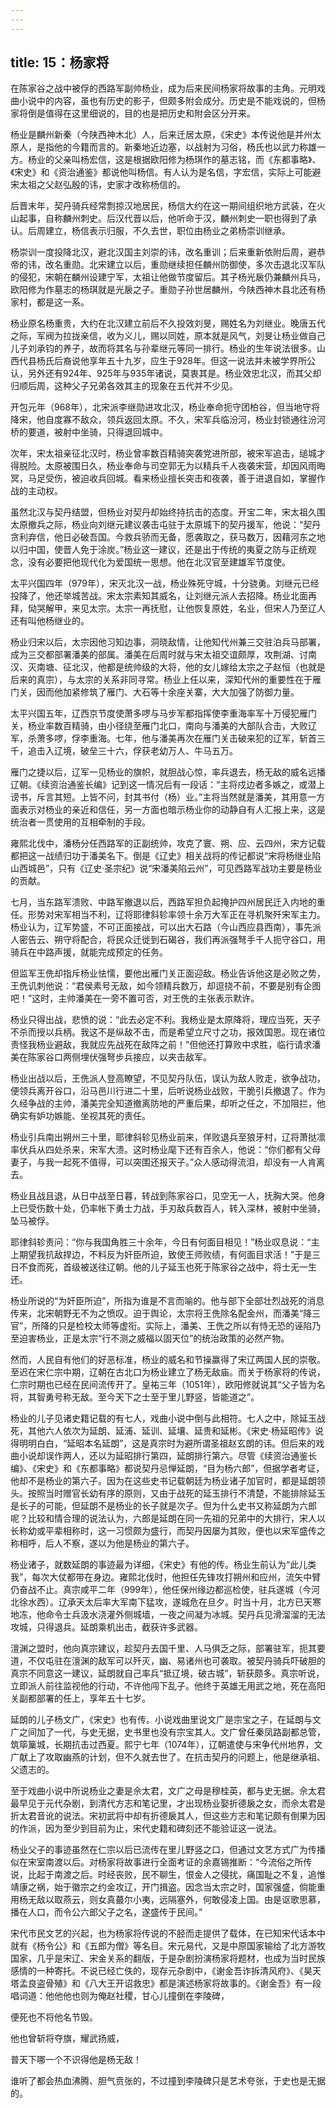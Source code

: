```yaml
---
---
---
```

title: 15：杨家将
---



在陈家谷之战中被俘的西路军副帅杨业，成为后来民间杨家将故事的主角。元明戏曲小说中的内容，虽也有历史的影子，但颇多附会成分。历史是不能戏说的，但杨家将倒是值得在这里细说的，目的也是把历史和附会区分开来。

杨业是麟州新秦（今陕西神木北）人，后来迁居太原，《宋史》本传说他是并州太原人，是指他的今籍而言的。新秦地近边塞，以战射为习俗，杨氏也以武力称雄一方。杨业的父亲叫杨宏信，这是根据欧阳修为杨琪作的墓志铭，而《东都事略》、《宋史》和《资治通鉴》都说他叫杨信。有人认为是名信，字宏信，实际上可能避宋太祖之父赵弘殷的讳，史家才改称杨信的。

后晋末年，契丹骑兵经常剽掠汉地居民，杨信大约在这一期间组织地方武装，在火山起事，自称麟州刺史。后汉代晋以后，他听命于汉，麟州刺史一职也得到了承认。后周建立，杨信表示归服，不久去世，职位由杨业之弟杨崇训继承。

杨崇训一度投降北汉，避北汉国主刘崇的讳，改名重训；后来重新依附后周，避恭帝的讳，改名重勋。北宋建立以后，重勋继续担任麟州防御使，多次击退北汉军队的侵犯，宋朝在麟州设建宁军，太祖让他做节度留后。其子杨光扆仍兼麟州兵马，欧阳修为作墓志的杨琪就是光扆之子。重勋子孙世居麟州，今陕西神木县北还有杨家村，都是这一系。

杨业原名杨重贵，大约在北汉建立前后不久投效刘旻，赐姓名为刘继业。晚唐五代之际，军阀为拉拢亲信，收为义儿，赐以同姓，原本就是风气，刘旻让杨业做自己儿子刘承钧的养子，故而将其名与孙辈继元等同一排行。杨业的生年说法很多。山西代县杨氏后裔说他享年五十九岁，应生于928年。但这一说法并未被学界所公认，另外还有924年、925年与935年诸说，莫衷其是。杨业效忠北汉，而其父却归顺后周，这种父子兄弟各效其主的现象在五代并不少见。

开包元年（968年），北宋派李继勋进攻北汉，杨业奉命扼守团柏谷，但当地守将降宋，他自度寡不敌众，领兵返回太原。不久，宋军兵临汾河，杨业封锁通往汾河桥的要道，被射中坐骑，只得退回城中。

次年，宋太祖亲征北汉时，杨业曾率数百精骑突袭党进所部，被宋军追击，缒城才得脱险。太原被围日久，杨业奉命与司空郭无为以精兵千人夜袭宋营，却因风雨晦冥，马足受伤，被迫收兵回城。看来杨业擅长突击和夜袭，善于进退自如，掌握作战的主动权。

虽然北汉与契丹结盟，但杨业对契丹却始终持抗击的态度。开宝二年，宋太祖久围太原撤兵之际，杨业向刘继元建议袭击屯驻于太原城下的契丹援军，他说：“契丹贪利弃信，他日必破吾国。今救兵骄而无备，愿袭取之，获马数万，因藉河东之地以归中国，使晋人免于涂炭。”杨业这一建议，还是出于传统的夷夏之防与正统观念，没有必要把他现代化为爱国统一思想。他在北汉官至建雄军节度使。

太平兴国四年（979年），宋灭北汉一战，杨业殊死守城，十分骁勇。刘继元已经投降了，他还举城苦战。宋太宗素知其威名，让刘继元派人去招降。杨业北面再拜，恸哭解甲，来见太宗。太宗一再抚慰，让他恢复原姓，名业，但宋人乃至辽人还有叫他杨继业的。

杨业归宋以后，太宗因他习知边事，洞晓敌情，让他知代州兼三交驻泊兵马部署，成为三交都部署潘美的部属。潘美在后周时就与宋太祖交谊颇厚，攻荆湖、讨南汉、灭南塘、征北汉，他都是统帅级的大将，他的女儿嫁给太宗之子赵恒（也就是后来的真宗），与太宗的关系非同寻常。杨业上任以来，深知代州的重要性在于雁门关，因而他加紧修筑了雁门、大石等十余座关寨，大大加强了防御力量。

太平兴国五年，辽西京节度使萧多啰与马步军都指挥使李重海率军十万侵犯雁门关，杨业率数百精骑，由小径绕至雁门北口，南向与潘美的大部队合击，大败辽军，杀萧多啰，俘李重海。七年，他与潘美再次在雁门关击破来犯的辽军，斩首三千，追击入辽境，破垒三十六，俘获老幼万人、牛马五万。

雁门之捷以后，辽军一见杨业的旗帜，就胆战心惊，率兵退去，杨无敌的威名远播辽朝。《续资治通鉴长编》记到这一情况后有一段话：“主将戍边者多嫉之，或潜上谤书，斥言其短。上皆不问，封其书付（杨）业。”主将当然就是潘美，其用意一方面表示对杨业的亲近和信任，另一方面也暗示杨业你的动静自有人汇报上来，这是统治者一贯使用的互相牵制的手段。

雍熙北伐中，潘杨分任西路军的正副统帅，攻克了寰、朔、应、云四州，宋方记载都把这一战绩归功于潘美名下。倒是《辽史》相关战将的传记都说“宋将杨继业陷山西城邑”，只有《辽史·圣宗纪》说“宋潘美陷云州”，可见西路军战功主要是杨业的贡献。

七月，当东路军溃败、中路军撤退以后，西路军担负起掩护四州居民迁入内地的重任。形势对宋军相当不利，辽将耶律斜轸率领十余万大军正在寻机聚歼宋军主力。杨业认为，辽军势盛，不可正面接战，可以出大石路（今山西应县西南），事先派人密告云、朔守将配合，将民众迁徙到石碣谷，我们再派强弩手千人扼守谷口，用骑兵在中路声援，就能完成预定的任务。

但监军王侁却指斥杨业怯懦，要他出雁门关正面迎敌。杨业告诉他这是必败之势，王侁讥刺他说：“君侯素号无敌，如今领精兵数万，却逗挠不前，不要是别有企图吧！”这时，主帅潘美在一旁不置可否，对王侁的主张表示默许。

杨业只得出战，悲愤的说：“此去必定不利。我杨业是太原降将，理应当死，天子不杀而授以兵柄。我这不是纵敌不击，而是希望立尺寸之功，报效国恩。现在诸位责怪我杨业避敌，我就应先战死在敌阵之前！”但他还打算败中求胜，临行请求潘美在陈家谷口两侧埋伏强弩步兵接应，以夹击敌军。

杨业出战以后，王侁派人登高瞭望，不见契丹队伍，误认为敌人败走，欲争战功，便领兵离开谷口，沿马邑川行进二十里，后听说杨业战败，干脆引兵撤退了。作为久经争战的主帅，潘美完全知道撤离防地的严重后果，却听之任之，不加阻拦，他确实有妒功嫉能、坐视其死的责任。

杨业引兵南出朔州三十里，耶律斜轸见杨业前来，佯败退兵至狼牙村，辽将萧挞凛率伏兵从四处杀来，宋军大溃。这时杨业麾下还有百余人，他说：“你们都有父母妻子，与我一起死不值得，可以突围还报天子。”众人感动得流泪，却没有一人肯离去。

杨业且战且退，从日中战至日暮，转战到陈家谷口，见空无一人，抚胸大哭。他身上已受伤数十处，仍率帐下勇士力战，手刃敌兵数百人，转入深林，被射中坐骑，坠马被俘。

耶律斜轸责问：“你与我国角胜三十余年，今日有何面目相见！”杨业叹息说：“主上期望我抗敌捍边，不料反为奸臣所迫，致使王师败绩，有何面目求活！”于是三日不食而死，首级被送往辽朝。他的儿子延玉也死于陈家谷之战中，将士无一生还。

杨业所说的“为奸臣所迫”，所指为谁是不言而喻的。他与部下全部壮烈战死的消息传来，北宋朝野无不为之愤叹。迫于舆论，太宗将王侁除名配金州，而潘美“降三官”，所降的只是检校太师等虚衔。实际上，潘美、王侁之所以有恃无恐的诬陷乃至迫害杨业，正是太宗“行不测之威福以固天位”的统治政策的必然产物。

然而，人民自有他们的好恶标准，杨业的威名和节操赢得了宋辽两国人民的崇敬。至迟在宋仁宗中期，辽朝在古北口为杨业建立了杨无敌庙。而关于杨家将的传说，仁宗时期也已经在民间流传开了。皇祐三年（1051年），欧阳修就说其“父子皆为名将，其智勇号称无敌。至今天下之士至于里儿野竖，皆能道之”。

杨业的儿子见诸史籍记载的有七人，戏曲小说中倒与此相符。七人之中，除延玉战死，其他六人依次为延朗、延浦、延训、延壤、延贵和延彬。《宋史·杨延昭传》说得明明白白，“延昭本名延朗”，这是真宗时为避所谓圣祖赵玄朗的讳。但后来的戏曲小说却误作两人，还以为延昭排行第四，延朗排行第六。尽管《续资治通鉴长编》、《宋史》和《东都事略》都说契丹忌惮延朗，“目为杨六郎”，但据学者考证，他却不是杨业的第六子。因为在这些史书记载朝廷为杨业诸子加官时，都是延朗领头。按照当时赠官长幼有序的原则，又由于战死的延玉排行不清楚，不能排除延玉是长子的可能，但延朗不是杨业的长子就是次子。但为什么史书又称延朗为六郎呢？比较和情合理的说法认为，六郎是延朗在同一先祖的兄弟中的大排行，宋人以长称幼或平辈相称时，这一习惯颇为盛行，而契丹因屡为其败，便也以宋军盛传之称相呼，后人不察，遂以为他是杨业的第六子。

杨业诸子，就数延朗的事迹最为详细，《宋史》有他的传。杨业生前认为“此儿类我”，每次大仗都带在身边。雍熙北伐时，他担任先锋攻打朔州和应州，流矢中臂仍奋战不止。真宗咸平二年（999年），他任保州缘边都巡检使，驻兵遂城（今河北徐水西）。辽承天太后率大军南下猛攻，遂城危在旦夕。时当十月，北方已天寒地冻，他命令士兵汲水浇灌外侧城墙，一夜之间凝为冰城。契丹兵见滑溜溜的无法攻城，只得退兵。延朗乘机出击，截获许多武器。

澶渊之盟时，他向真宗建议，趁契丹去国千里、人马俱乏之际，部署驻军，扼其要道，不仅屯驻在澶渊的敌军可以歼灭，幽、易诸州也可袭取。被契丹骑兵吓破胆的真宗不同意这一建议，延朗就自己率兵“抵辽境，破古城”，斩获颇多。真宗听说，立即派人前往监视他的行动，不许他闯下乱子。他终于英雄无用武之地，死在高阳关副都部署的任上，享年五十七岁。

延朗的儿子杨文广，《宋史》也有传。小说戏曲里说文广是宗宝之子，在延朗与文广之间加了一代，与史无据，史书里也没有宗宝其人。文广曾任秦凤路副都总管，筑筚篥城，长期抗击过西夏。熙宁七年（1074年），辽朝遣使与宋争代州地界，文广献上了攻取幽燕的计划，但不久就去世了。在抗击契丹的问题上，他是继承祖、父遗志的。

至于戏曲小说中所说杨业之妻是佘太君，文广之母是穆桂英，都与史无据。佘太君最早见于元代杂剧，到清代方志和笔记里，才出现杨业娶折德扆之女，而佘太君是折太君音讹的说法。宋初武将中却有折德扆其人，但这些方志和笔记颇有倒果为因的作派，因为至少到目前为止，宋代史籍和碑刻还不能验证这一说法。

杨业父子的事迹虽然在仁宗以后已流传在里儿野竖之口，但通过文艺方式广为传播似在宋室南渡以后。对杨家将故事进行全面考证的余嘉锡推断：“今流俗之所传说，比起于南渡之后。时经丧败，民不聊生，恨金人之侵扰，痛国耻之不复，追惟靖康之祸，始于徽宗之约金攻辽，开门揖盗。因念当太宗之时，国家强盛，倘能重用杨无敌以取燕云，则女真蕞尔小夷，远隔塞外，何敢侵凌上国。由是讴歌思慕，播在人口，而令公六郎父子之名，遂盛传于民间。”

宋代市民文艺的兴起，也为杨家将传说的不胫而走提供了载体，在已知宋代话本中就有《杨令公》和《五郎为僧》等名目。宋元易代，又是中原国家输给了北方游牧国家，几乎是宋辽、宋金关系的翻版，于是杂剧扮演杨家将题材，也成为当时民族感情的一种寄托。不说已经亡佚的，现存元杂剧中，《谢金吾诈拆清风府》、《昊天塔孟良盗骨殖》和《八大王开诏救忠》都是演述杨家将故事的。《谢金吾》有一段唱词道：他他他也则为俺赵社稷，甘心儿撞倒在李陵碑，

便死也不将他名节毁。

他也曾斩将夺旗，耀武扬威，

普天下哪一个不识得他是杨无敌！

谁听了都会热血沸腾、胆气贲张的，不过撞到李陵碑只是艺术夸张，于史也是无据的。
